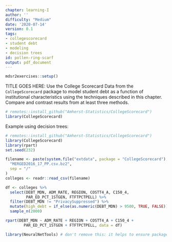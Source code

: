 ```yaml
---
chapter: learning-I
author: ''
difficulty: "Medium"
date: '2020-07-14'
version: 0.1
tags:
- collegescorecard
- student debt
- modeling
- decision trees
id: pollen-ring-scarf
output: pdf_document
---
```


```r
mdsr2exercises::setup()
```

TITLE GOES HERE: Use the College Scorecard Data from the `CollegeScorecard` package to model student debt as a function of institutional characteristics using the techniques described in this chapter.  Compare and contrast results from at least three methods.  

```r
# remotes::install_github("Amherst-Statistics/CollegeScorecard")
library(CollegeScorecard)
```

  <!--begin-answer-->
Example using decision trees: 
```r
# remotes::install_github("Amherst-Statistics/CollegeScorecard")
library(CollegeScorecard)
library(rpart)
set.seed(232)

filename <- paste(system.file("extdata", package = "CollegeScorecard"),
  "MERGED2016_17_PP.csv.bz2",
  sep = "/"
)
colleges <- readr::read_csv(filename)

df <- colleges %>%
  select(DEBT_MDN, ADM_RATE, REGION, COSTT4_A, C150_4, 
         PAR_ED_PCT_1STGEN, FTFTPCTPELL) %>%
  filter(DEBT_MDN != "PrivacySuppressed") %>%
  mutate(high_debt = if_else(as.numeric(DEBT_MDN) > 9500, TRUE, FALSE)) %>%
  sample_n(2000)

rpart(DEBT_MDN ~ ADM_RATE + REGION + COSTT4_A + C150_4 + 
        PAR_ED_PCT_1STGEN + FTFTPCTPELL, data = df)
```



  <!--end-answer-->

```r
library(NeuralNetTools) # don't remove this: it helps to ensure package list is complete
```



